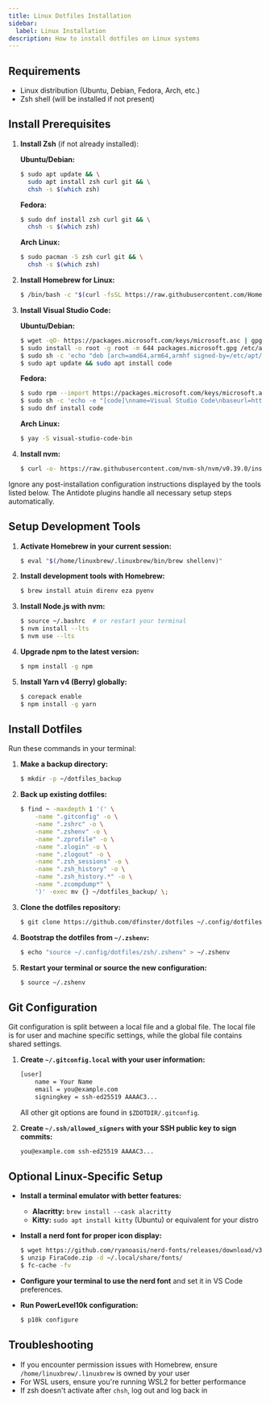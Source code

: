 ```yaml
---
title: Linux Dotfiles Installation
sidebar:
  label: Linux Installation
description: How to install dotfiles on Linux systems
---
```


## Requirements

- Linux distribution (Ubuntu, Debian, Fedora, Arch, etc.)
- Zsh shell (will be installed if not present)

## Install Prerequisites

1. **Install Zsh** (if not already installed):

   **Ubuntu/Debian:**
   ```bash
   $ sudo apt update && \
     sudo apt install zsh curl git && \
     chsh -s $(which zsh)
   ```

   **Fedora:**
   ```bash
   $ sudo dnf install zsh curl git && \
     chsh -s $(which zsh)
   ```

   **Arch Linux:**
   ```bash
   $ sudo pacman -S zsh curl git && \
     chsh -s $(which zsh)
   ```

2. **Install Homebrew for Linux:**
   ```bash
   $ /bin/bash -c "$(curl -fsSL https://raw.githubusercontent.com/Homebrew/install/HEAD/install.sh)"
   ```

3. **Install Visual Studio Code:**

   **Ubuntu/Debian:**
   ```bash
   $ wget -qO- https://packages.microsoft.com/keys/microsoft.asc | gpg --dearmor > packages.microsoft.gpg
   $ sudo install -o root -g root -m 644 packages.microsoft.gpg /etc/apt/trusted.gpg.d/
   $ sudo sh -c 'echo "deb [arch=amd64,arm64,armhf signed-by=/etc/apt/trusted.gpg.d/packages.microsoft.gpg] https://packages.microsoft.com/repos/code stable main" > /etc/apt/sources.list.d/vscode.list'
   $ sudo apt update && sudo apt install code
   ```

   **Fedora:**
   ```bash
   $ sudo rpm --import https://packages.microsoft.com/keys/microsoft.asc
   $ sudo sh -c 'echo -e "[code]\nname=Visual Studio Code\nbaseurl=https://packages.microsoft.com/yumrepos/vscode\nenabled=1\ngpgcheck=1\ngpgkey=https://packages.microsoft.com/keys/microsoft.asc" > /etc/yum.repos.d/vscode.repo'
   $ sudo dnf install code
   ```

   **Arch Linux:**
   ```bash
   $ yay -S visual-studio-code-bin
   ```

4. **Install nvm:**
   ```bash
   $ curl -o- https://raw.githubusercontent.com/nvm-sh/nvm/v0.39.0/install.sh | bash
   ```

<Aside type="note">

Ignore any post-installation configuration instructions displayed by the tools listed below.
The Antidote plugins handle all necessary setup steps automatically.

</Aside>

## Setup Development Tools

1. **Activate Homebrew in your current session:**
   ```bash
   $ eval "$(/home/linuxbrew/.linuxbrew/bin/brew shellenv)"
   ```

2. **Install development tools with Homebrew:**
   ```bash
   $ brew install atuin direnv eza pyenv
   ```

3. **Install Node.js with nvm:**
   ```bash
   $ source ~/.bashrc  # or restart your terminal
   $ nvm install --lts
   $ nvm use --lts
   ```

4. **Upgrade npm to the latest version:**
   ```bash
   $ npm install -g npm
   ```

5. **Install Yarn v4 (Berry) globally:**
   ```bash
   $ corepack enable
   $ npm install -g yarn
   ```

## Install Dotfiles

Run these commands in your terminal:

1. **Make a backup directory:**
   ```bash
   $ mkdir -p ~/dotfiles_backup
   ```

2. **Back up existing dotfiles:**
   ```bash
   $ find ~ -maxdepth 1 '(' \
       -name ".gitconfig" -o \
       -name ".zshrc" -o \
       -name ".zshenv" -o \
       -name ".zprofile" -o \
       -name ".zlogin" -o \
       -name ".zlogout" -o \
       -name ".zsh_sessions" -o \
       -name ".zsh_history" -o \
       -name ".zsh_history.*" -o \
       -name ".zcompdump*" \
       ')' -exec mv {} ~/dotfiles_backup/ \;
   ```

3. **Clone the dotfiles repository:**
   ```bash
   $ git clone https://github.com/dfinster/dotfiles ~/.config/dotfiles
   ```

4. **Bootstrap the dotfiles from `~/.zshenv`:**
   ```bash
   $ echo "source ~/.config/dotfiles/zsh/.zshenv" > ~/.zshenv
   ```

5. **Restart your terminal or source the new configuration:**
   ```bash
   $ source ~/.zshenv
   ```

## Git Configuration

Git configuration is split between a local file and a global file.
The local file is for user and machine specific settings, while the global file contains shared settings.

1. **Create `~/.gitconfig.local` with your user information:**
   ```bash
   [user]
       name = Your Name
       email = you@example.com
       signingkey = ssh-ed25519 AAAAC3...
   ```

   All other git options are found in `$ZDOTDIR/.gitconfig`.

2. **Create `~/.ssh/allowed_signers` with your SSH public key to sign commits:**
   ```bash
   you@example.com ssh-ed25519 AAAAC3...
   ```

## Optional Linux-Specific Setup

- **Install a terminal emulator with better features:**
  - **Alacritty:** `brew install --cask alacritty`
  - **Kitty:** `sudo apt install kitty` (Ubuntu) or equivalent for your distro

- **Install a nerd font for proper icon display:**
  ```bash
  $ wget https://github.com/ryanoasis/nerd-fonts/releases/download/v3.0.2/FiraCode.zip
  $ unzip FiraCode.zip -d ~/.local/share/fonts/
  $ fc-cache -fv
  ```

- **Configure your terminal to use the nerd font** and set it in VS Code preferences.

- **Run PowerLevel10k configuration:**
  ```bash
  $ p10k configure
  ```

## Troubleshooting

- If you encounter permission issues with Homebrew, ensure `/home/linuxbrew/.linuxbrew` is owned by your user
- For WSL users, ensure you're running WSL2 for better performance
- If zsh doesn't activate after `chsh`, log out and log back in